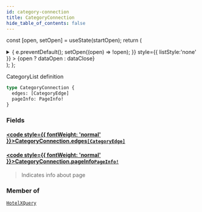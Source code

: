```yaml
---
id: category-connection
title: CategoryConnection
hide_table_of_contents: false
---
```






const [open, setOpen] = useState(startOpen);
return (
<details {...(open ? { open: true } : {})} className="details" style={{ border:'none', boxShadow:'none', background:'var(--ifm-background-color)' }}>
<summary
onClick={(e) => {
e.preventDefault();
setOpen((open) => !open);
}}
style={{ listStyle:'none' }} >
{open ? dataOpen : dataClose}
</summary>
{open && children}
</details>
);
};

CategoryList definition

```graphql
type CategoryConnection {
  edges: [CategoryEdge]
  pageInfo: PageInfo!
}
```

### Fields

#### [<code style={{ fontWeight: 'normal' }}>CategoryConnection.<b>edges</b></code>](#)<Bullet />[`[CategoryEdge]`](/api/objects/category-edge) <Badge class="badge badge--secondary" text="list"/> <Badge class="badge badge--secondary" text="object"/>

>

#### [<code style={{ fontWeight: 'normal' }}>CategoryConnection.<b>pageInfo</b></code>](#)<Bullet />[`PageInfo!`](/api/objects/page-info) <Badge class="badge badge--secondary" text="non-null"/> <Badge class="badge badge--secondary" text="object"/>

> Indicates info about page

### Member of

[`HotelXQuery`](/api/objects/hotel-xquery) <Badge class="badge badge--secondary" text="object"/>
